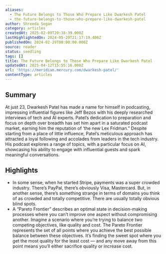 ```yaml
---
aliases:
  - The Future Belongs to Those Who Prepare Like Dwarkesh Patel
  - the-future-belongs-to-those-who-prepare-like-dwarkesh-patel
author: Shreeda Segan
category: articles
createdAt: 2025-02-09T20:38:39.000Z
lastHighlightedOn: 2024-05-29T21:17:19.406Z
publishedOn: 2024-02-29T00:00:00.000Z
source: reader
status: seedling
tags: []
title: The Future Belongs to Those Who Prepare Like Dwarkesh Patel
updatedAt: 2025-04-12T15:55:16.000Z
url: 'https://meridian.mercury.com/dwarkesh-patel/'
contentType: articles
---
```

## Summary

At just 23, Dwarkesh Patel has made a name for himself in podcasting, impressing influential figures like Jeff Bezos with his deeply researched interviews of tech and AI experts. Patel’s dedication to preparation and focus on depth over breadth has set him apart in a saturated podcast market, earning him the reputation of ‘the new Lex Fridman.” Despite starting from a place of little influence, Patel’s meticulous approach has attracted a loyal following and accolades from leaders in the tech industry. His podcast explores a range of topics, with a particular focus on AI, showcasing his ability to engage with influential guests and spark meaningful conversations.

## Highlights

- In some sense, when he started Stripe, payments was a super crowded industry. There’s PayPal, there’s obviously Visa, Mastercard. But, in another sense, there’s something strange in terms of domains you think of as crowded and totally competitive. There are usually totally obvious blind spots.
- A “Pareto Frontier” describes an optimal state in decision-making processes where you can’t improve one aspect without compromising another. Imagine a scenario where you’re trying to balance two competing objectives, like quality and cost. The Pareto Frontier represents the set of all points where you achieve the best possible balance between these objectives. It’s finding the sweet spot where you get the most quality for the least cost — and any move away from this point means you’ll either sacrifice quality or increase cost.
